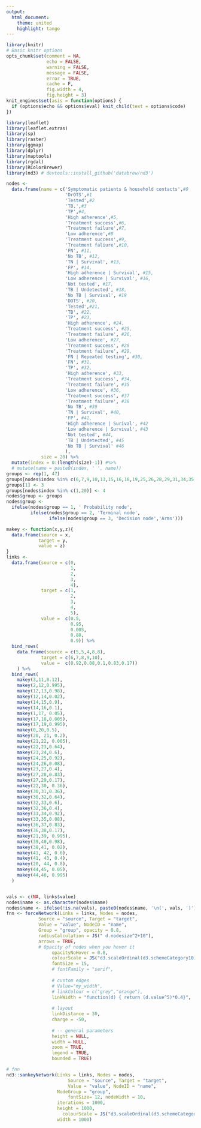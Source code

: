 ```yaml
---
output:
  html_document:
    theme: united
    highlight: tango
---
```





```r
library(knitr)
# Basic knitr options
opts_chunk$set(comment = NA, 
               echo = FALSE, 
               warning = FALSE, 
               message = FALSE, 
               error = TRUE, 
               cache = F,
               fig.width = 4,
               fig.height = 3)
knit_engines$set(asis = function(options) {
  if (options$echo && options$eval) knit_child(text = options$code)
})
```

```r
library(leaflet)
library(leaflet.extras)
library(sp)
library(raster)
library(ggmap)
library(dplyr)
library(maptools)
library(rgdal)
library(RColorBrewer)
library(nd3) # devtools::install_github('databrew/nd3')
```

```r
nodes <-
  data.frame(name = c('Symptomatic patients & household contacts',#0
                      'DrOTS',#1
                      'Tested',#2
                      'TB,',#3
                      'TP',#4,
                      'High adherence',#5,
                      'Treatment success',#6,
                      'Treatment failure',#7,
                      'Low adherence',#8
                      'Treatment success',#9,
                      'Treatment faliure',#10,
                      'FN', #11,
                      'No TB', #12,
                      'TN | Survival', #13,
                      'FP', #14,
                      'High adherence | Survival', #15,
                      'Low adherence | Survival', #16,
                      'Not tested', #17,
                      'TB | Undetected', #18,
                      'No TB | Survival', #19
                      'DOTS', #20,
                      'Tested',#21,
                      'TB', #22,
                      'TP', #23,
                      'High adherence', #24,
                      'Treatment success', #25,
                      'Treatment failure', #26,
                      'Low adherence', #27,
                      'Treatment success', #28
                      'Treatment failure', #29,
                      'FN | Repeated testing', #30,
                      'FN', #31,
                      'TP', #32,
                      'High adherence', #33,
                      'Treatment success', #34,
                      'Treatment failure', #35
                      'Low adherence', #36,
                      'Treatment success', #37
                      'Treatment failure', #38
                      'No TB', #39
                      'TN | Survival', #40,
                      'FP', #41,
                      'High adherence | Surival', #42
                      'Low adherence | Survival', #43
                      'Not tested', #44,
                      'TB | Undetected', #45
                      'No TB | Survival' #46
                      ),
             size = 20) %>%
  mutate(index = 0:(length(size)-1)) #%>%
  # mutate(name = paste0(index, ' ', name))
groups <- rep(1, 47)
groups[nodes$index %in% c(6,7,9,10,13,15,16,18,19,25,26,28,29,31,34,35,37,38,40,42,43,45,46)] <- 2
groups[1] <- 3
groups[nodes$index %in% c(1,20)] <- 4
nodes$group <- groups
nodes$group <-
  ifelse(nodes$group == 1, ' Probability node',
         ifelse(nodes$group == 2, 'Terminal node',
                ifelse(nodes$group == 3, 'Decision node','Arms')))

makey <- function(x,y,z){
  data.frame(source = x,
            target = y,
            value = z)
}
links <- 
  data.frame(source = c(0,
                        1,
                        2,
                        3,
                        4),
             target = c(1,
                        2,
                        3,
                        4,
                        5),
             value =  c(0.5,
                        0.95,
                        0.005,
                        0.88,
                        0.9)) %>%
  bind_rows(
    data.frame(source = c(5,5,4,8,8),
             target = c(6,7,8,9,10),
             value =  c(0.92,0.08,0.1,0.83,0.17))
    ) %>%
  bind_rows(
    makey(3,11,0.12),
    makey(2,12,0.995),
    makey(12,13,0.98),
    makey(12,14,0.02),
    makey(14,15,0.9),
    makey(14,16,0.1),
    makey(1,17, 0.05),
    makey(17,18,0.005),
    makey(17,19,0.995),
    makey(0,20,0.5),
    makey(20, 21, 0.2),
    makey(21,22, 0.005),
    makey(22,23,0.64),
    makey(23,24,0.6),
    makey(24,25,0.92),
    makey(24,26,0.08),
    makey(23,27,0.4),
    makey(27,28,0.83),
    makey(27,29,0.17),
    makey(22,30, 0.36),
    makey(30,31,0.36),
    makey(30,32,0.64),
    makey(32,33,0.6),
    makey(32,36,0.4),
    makey(33,34,0.92),
    makey(33,35,0.08),
    makey(36,37,0.83),
    makey(36,38,0.17),
    makey(21,39, 0.995),
    makey(39,40,0.98),
    makey(39,41, 0.02),
    makey(41, 42, 0.6),
    makey(41, 43, 0.4),
    makey(20, 44, 0.8),
    makey(44,45, 0.05),
    makey(44,46, 0.995)
  )


vals <- c(NA, links$value)
nodes$name <- as.character(nodes$name)
nodes$name <- ifelse(!is.na(vals), paste0(nodes$name, '\n(', vals, ')'), nodes$name)
fnn <- forceNetwork(Links = links, Nodes = nodes,
            Source = "source", Target = "target",
            Value = "value", NodeID = "name",
            Group = "group", opacity = 0.8,
            radiusCalculation = JS(" d.nodesize^2+10"),
            arrows = TRUE,
            # Opacity of nodes when you hover it
                 opacityNoHover = 0.8,                                               # Opacity of nodes you do not hover
                 colourScale = JS("d3.scaleOrdinal(d3.schemeCategory10);"),          # Javascript expression, schemeCategory10 and schemeCategory20 work
                 fontSize = 15,                                                      # Font size of labels
                 # fontFamily = "serif",                                               # Font family for labels
                 
                 # custom edges
                 # Value="my_width",
                 # linkColour = c("grey","orange"),                                    # colour of edges
                 linkWidth = "function(d) { return (d.value^5)*0.4}",
                 
                 # layout
                 linkDistance = 30,                                                 # link size, if higher, more space between nodes
                 charge = -50,                                                       # if highly negative, more space betqeen nodes
                 
                 # -- general parameters
                 height = NULL,                                                      # height of frame area in pixels
                 width = NULL,
                 zoom = TRUE,                                                        # Can you zoom on the figure
                 legend = TRUE,                                                      # add a legend?
                 bounded = TRUE)

# fnn
nd3::sankeyNetwork(Links = links, Nodes = nodes,
                       Source = "source", Target = "target",
                       Value = "value", NodeID = "name",
                   NodeGroup = "group",
                       fontSize= 12, nodeWidth = 10,
                   iterations = 1000,
                   height = 1000,
                     colourScale = JS("d3.scaleOrdinal(d3.schemeCategory10);"),
                   width = 1000)

```